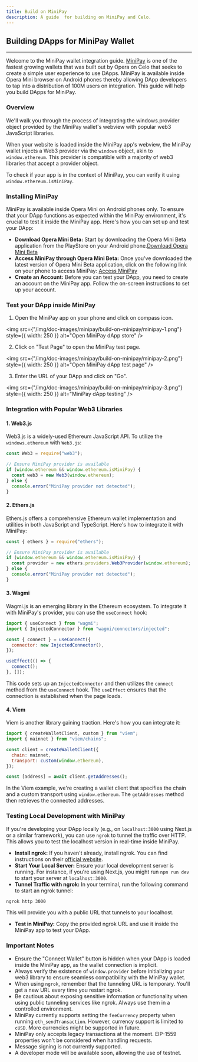 ```yaml
---
title: Build on MiniPay
description: A guide  for building on MiniPay and Celo.
---
```


## Building DApps for MiniPay Wallet

---

Welcome to the MiniPay wallet integration guide. [MiniPay](https://www.opera.com/products/minipay) is one of the fastest growing wallets that was built out by Opera on Celo that seeks to create a simple user experience to use DApps. MiniPay is available inside Opera Mini browser on Android phones thereby allowing DApp developers to tap into a distribution of 100M users on integration. This guide will help you build DApps for MiniPay.

### Overview

We'll walk you through the process of integrating the windows.provider object provided by the MiniPay wallet's webview with popular web3 JavaScript libraries.

When your website is loaded inside the MiniPay app's webview, the MiniPay wallet injects a Web3 provider via the `windows` object, akin to `window.ethereum`. This provider is compatible with a majority of web3 libraries that accept a provider object.

To check if your app is in the context of MiniPay, you can verify it using `window.ethereum.isMiniPay`.

### Installing MiniPay

MiniPay is available inside Opera Mini on Android phones only. To ensure that your DApp functions as expected within the MiniPay environment, it's crucial to test it inside the MiniPay app. Here's how you can set up and test your DApp:

- **Download Opera Mini Beta:** Start by downloading the Opera Mini Beta application from the PlayStore on your Android phone.[Download Opera Mini Beta](https://play.google.com/store/apps/details?id=com.opera.mini.native.beta)
- **Access MiniPay through Opera Mini Beta:** Once you've downloaded the latest version of Opera Mini Beta application, click on the following link on your phone to access MiniPay: [Access MiniPay](https://opmini.page.link/d6VPt8LBwbAxstun8)
- **Create an Account:** Before you can test your DApp, you need to create an account on the MiniPay app. Follow the on-screen instructions to set up your account.

### Test your DApp inside MiniPay

1. Open the MiniPay app on your phone and click on compass icon.

<img
  src={"/img/doc-images/minipay/build-on-minipay/minipay-1.png"}
  style={{ width: 250 }}
  alt="Open MiniPay dApp store"
/>

2. Click on "Test Page" to open the MiniPay test page.

<img
  src={"/img/doc-images/minipay/build-on-minipay/minipay-2.png"}
  style={{ width: 250 }}
  alt="Open MiniPay dApp test page"
/>

3. Enter the URL of your DApp and click on "Go".

<img
  src={"/img/doc-images/minipay/build-on-minipay/minipay-3.png"}
  style={{ width: 250 }}
  alt="MiniPay dApp testing"
/>

### Integration with Popular Web3 Libraries

#### 1. Web3.js

Web3.js is a widely-used Ethereum JavaScript API. To utilize the `windows.ethereum` with `Web3.js`:

```js
const Web3 = require("web3");

// Ensure MiniPay provider is available
if (window.ethereum && window.ethereum.isMiniPay) {
  const web3 = new Web3(window.ethereum);
} else {
  console.error("MiniPay provider not detected");
}
```

#### 2. Ethers.js

Ethers.js offers a comprehensive Ethereum wallet implementation and utilities in both JavaScript and TypeScript. Here's how to integrate it with MiniPay:

```js
const { ethers } = require("ethers");

// Ensure MiniPay provider is available
if (window.ethereum && window.ethereum.isMiniPay) {
  const provider = new ethers.providers.Web3Provider(window.ethereum);
} else {
  console.error("MiniPay provider not detected");
}
```

#### 3. Wagmi

Wagmi.js is an emerging library in the Ethereum ecosystem. To integrate it with MiniPay's provider, you can use the `useConnect` hook:

```js
import { useConnect } from "wagmi";
import { InjectedConnector } from "wagmi/connectors/injected";

const { connect } = useConnect({
  connector: new InjectedConnector(),
});

useEffect(() => {
  connect();
}, []);
```

This code sets up an `InjectedConnector` and then utilizes the `connect` method from the `useConnect` hook. The `useEffect` ensures that the connection is established when the page loads.

#### 4. Viem

Viem is another library gaining traction. Here's how you can integrate it:

```js
import { createWalletClient, custom } from "viem";
import { mainnet } from "viem/chains";

const client = createWalletClient({
  chain: mainnet,
  transport: custom(window.ethereum),
});

const [address] = await client.getAddresses();
```

In the Viem example, we're creating a wallet client that specifies the chain and a custom transport using `window.ethereum`. The `getAddresses` method then retrieves the connected addresses.

### Testing Local Development with MiniPay

If you're developing your DApp locally (e.g., on `localhost:3000` using Next.js or a similar framework), you can use `ngrok` to tunnel the traffic over HTTP. This allows you to test the localhost version in real-time inside MiniPay.

- **Install ngrok:** If you haven't already, install ngrok. You can find instructions on their [official website](https://ngrok.com/download).
- **Start Your Local Server:** Ensure your local development server is running. For instance, if you're using Next.js, you might run `npm run dev` to start your server at `localhost:3000`.
- **Tunnel Traffic with ngrok:** In your terminal, run the following command to start an ngrok tunnel:

```bash
ngrok http 3000
```

This will provide you with a public URL that tunnels to your localhost.

- **Test in MiniPay:** Copy the provided ngrok URL and use it inside the MiniPay app to test your DApp.

### Important Notes

- Ensure the "Connect Wallet" button is hidden when your DApp is loaded inside the MiniPay app, as the wallet connection is implicit.
- Always verify the existence of `window.provider` before initializing your web3 library to ensure seamless compatibility with the MiniPay wallet.
- When using `ngrok`, remember that the tunneling URL is temporary. You'll get a new URL every time you restart ngrok.
- Be cautious about exposing sensitive information or functionality when using public tunneling services like ngrok. Always use them in a controlled environment.
- MiniPay currently supports setting the `feeCurrency` property when running `eth_sendTransaction`. However, currency support is limited to `cUSD`. More currencies might be supported in future.
- MiniPay only accepts legacy transactions at the moment. EIP-1559 properties won't be considered when handling requests.
- Message signing is not currently supported.
- A developer mode will be available soon, allowing the use of testnet.
